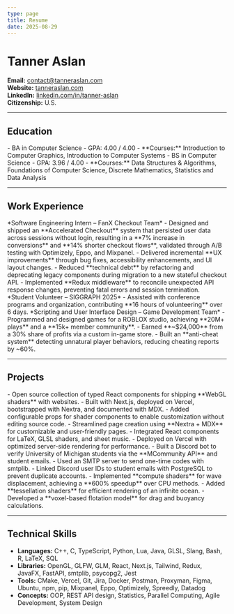 ```yaml
---
type: page
title: Resume
date: 2025-08-29
---
```



# Tanner Aslan  
**Email:** [contact@tanneraslan.com](mailto:contact@tanneraslan.com)  
**Website:** [tanneraslan.com](http://tanneraslan.com)  
**LinkedIn:** [linkedin.com/in/tanner-aslan](https://www.linkedin.com/in/tanner-aslan)  
**Citizenship:** U.S.  

---

## Education  

<ResumeRow left="Northwestern University – Evanston, IL" right="Expected March 2027" />  
- BA in Computer Science  
- GPA: 4.00 / 4.00  
- **Courses:** Introduction to Computer Graphics, Introduction to Computer Systems  

<ResumeRow left="University of Michigan – Ann Arbor, MI" right="August 2024 – May 2025" />  
- BS in Computer Science  
- GPA: 3.96 / 4.00  
- **Courses:** Data Structures & Algorithms, Foundations of Computer Science, Discrete Mathematics, Statistics and Data Analysis  

---

## Work Experience  

<ResumeRow left="SeatGeek – New York City, NY" right="June 2025 – August 2025" />  
*Software Engineering Intern – FanX Checkout Team*  
- Designed and shipped an **Accelerated Checkout** system that persisted user data across sessions without login, resulting in a **7% increase in conversions** and **14% shorter checkout flows**, validated through A/B testing with Optimizely, Eppo, and Mixpanel.  
- Delivered incremental **UX improvements** through bug fixes, accessibility enhancements, and UI layout changes.  
- Reduced **technical debt** by refactoring and deprecating legacy components during migration to a new stateful checkout API.  
- Implemented **Redux middleware** to reconcile unexpected API response changes, preventing fatal errors and session termination.  

<ResumeRow left="SIGGRAPH – Vancouver, BC" right="August 2025" />  
*Student Volunteer – SIGGRAPH 2025*  
- Assisted with conference programs and organization, contributing **16 hours of volunteering** over 6 days.  

<ResumeRow left="Quaternion Entertainment – Remote" right="January 2020 – March 2023" />  
*Scripting and User Interface Design – Game Development Team*  
- Programmed and designed games for a ROBLOX studio, achieving **20M+ plays** and a **15k+ member community**.  
- Earned **~$24,000** from a 30% share of profits via a custom in-game store.  
- Built an **anti-cheat system** detecting unnatural player behaviors, reducing cheating reports by ~60%.  

---

## Projects  

<ResumeRow left="Shadercn.com" right="July 2025 – Present" extras="Vercel, React, Tailwind, Next.js, Nextra, MDX, WebGL, GLSL"/>  
- Open source collection of typed React components for shipping **WebGL shaders** with websites.  
- Built with Next.js, deployed on Vercel, bootstrapped with Nextra, and documented with MDX.  
- Added configurable props for shader components to enable customization without editing source code.  

<ResumeRow left="Personal Website" right="May 2024 – Present" extras="Vercel, React, Tailwind, Next.js, Nextra, MDX" />  
- Streamlined page creation using **Nextra + MDX** for customizable and user-friendly pages.  
- Integrated React components for LaTeX, GLSL shaders, and sheet music.  
- Deployed on Vercel with optimized server-side rendering for performance.  

<ResumeRow left="StudentVerifier" right="January 2025 – April 2025" extras="Python, PostgreSQL, smtplib, discord.py, psycopg2" />  
- Built a Discord bot to verify University of Michigan students via the **MCommunity API** and student emails.  
- Used an SMTP server to send one-time codes with smtplib.  
- Linked Discord user IDs to student emails with PostgreSQL to prevent duplicate accounts.  

<ResumeRow left="Ocean Simulation" right="April 2024 – July 2024" extras="C++20, OpenGL 4.6, GLFW, GLM, CMake" />  
- Implemented **compute shaders** for wave displacement, achieving a **600% speedup** over CPU methods.  
- Added **tessellation shaders** for efficient rendering of an infinite ocean.  
- Developed a **voxel-based flotation model** for drag and buoyancy calculations.  

---

## Technical Skills  

- **Languages:** C++, C, TypeScript, Python, Lua, Java, GLSL, Slang, Bash, R, LaTeX, SQL  
- **Libraries:** OpenGL, GLFW, GLM, React, Next.js, Tailwind, Redux, JavaFX, FastAPI, smtplib, psycopg2, Jest  
- **Tools:** CMake, Vercel, Git, Jira, Docker, Postman, Proxyman, Figma, Ubuntu, npm, pip, Mixpanel, Eppo, Optimizely, Spreedly, Datadog  
- **Concepts:** OOP, REST API design, Statistics, Parallel Computing, Agile Development, System Design  
